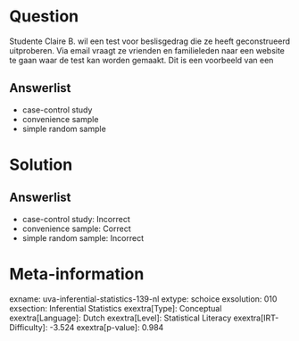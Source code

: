 Question
========

Studente Claire B. wil een test voor beslisgedrag die ze heeft
geconstrueerd uitproberen. Via email vraagt ze vrienden en familieleden
naar een website te gaan waar de test kan worden gemaakt. Dit is een
voorbeeld van een

Answerlist
----------

* case-control study
* convenience sample
* simple random sample

Solution
========

Answerlist
----------

* case-control study: Incorrect
* convenience sample: Correct
* simple random sample: Incorrect

Meta-information
================
exname: uva-inferential-statistics-139-nl
extype: schoice
exsolution: 010
exsection: Inferential Statistics
exextra[Type]: Conceptual
exextra[Language]: Dutch
exextra[Level]: Statistical Literacy
exextra[IRT-Difficulty]: -3.524
exextra[p-value]: 0.984
